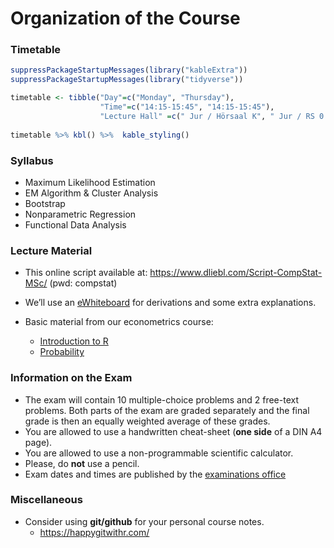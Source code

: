 # Organization of the Course {-}

### Timetable {-}

```r
suppressPackageStartupMessages(library("kableExtra"))
suppressPackageStartupMessages(library("tidyverse"))

timetable <- tibble("Day"=c("Monday", "Thursday"),
                    "Time"=c("14:15-15:45", "14:15-15:45"),
                    "Lecture Hall" =c("	Jur / Hörsaal K", "	Jur / RS 0.017"))
           
timetable %>% kbl() %>%  kable_styling()
```

### Syllabus {-}

* Maximum Likelihood Estimation 
* EM Algorithm & Cluster Analysis 
* Bootstrap 
* Nonparametric Regression
* Functional Data Analysis

### Lecture Material {-}

* This online script available at: [https://www.dliebl.com/Script-CompStat-MSc/](https://www.dliebl.com/Script-CompStat-MSc/) (pwd: compstat)

* We'll use an [eWhiteboard](https://www.dropbox.com/scl/fi/064lbiq4zs0rt7l392szq/eWhiteboard_annotated.pdf?rlkey=89yys1yvzx5wqgut7m3b7tido&dl=0) for derivations and some extra explanations.  

* Basic material from our econometrics course: 

  * [Introduction to R](https://www.dliebl.com/Script-Econometrics-MSc/966b9734015a6d617d09dae170c907a100bded72/docs/01-Introduction-to-R.html)
  * [Probability](https://www.dliebl.com/Script-Econometrics-MSc/966b9734015a6d617d09dae170c907a100bded72/docs/02-Probability.html)


<!-- * Course Textbook (`ISLR`): 
  * [An Introduction to Statistical Learning (2nd Edition)](https://www.statlearning.com/), by Gareth James, Daniela Witten, Trevor Hastie, and Robert Tibshirani
  * The pdf-Version of the textbook `ISLR` can be downloaded for free: [Free Book](https://hastie.su.domains/ISLR2/ISLRv2_website.pdf)   -->

<!-- * Online resources (datasets, etc.) for the book can be found [HERE](https://www.statlearning.com/resources-second-edition).
* [eWhiteboard](https://uni-bonn.sciebo.de/s/qdGFYfqMno0QfzX) for the lecture notes.
* [This online script](https://www.dliebl.com/Script-ISLR/)

The above links to the lecture materials can also be found at [eCampus](https://ecampus.uni-bonn.de/goto_ecampus_crs_2700628.html) -->


<!-- ### Communication {-}

* You can use the Zulip-Chat [CompStat (M.Sc.)](https://ifs-bonn.zulipchat.com/join/mpq7rq7enmwv23rjp7c3giwn/) to post questions, share codes, etc. Happy sharing and discussing!  -->


### Information on the Exam {-}

* The exam will contain 10 multiple-choice problems and 2 free-text problems. Both parts of the exam are graded separately and the final grade is then an equally weighted average of these grades. 
* You are allowed to use a handwritten cheat-sheet (**one side** of a DIN A4 page).
* You are allowed to use a non-programmable scientific calculator.
* Please, do **not** use a pencil.
* Exam dates and times are published by the [examinations office](https://www.econ.uni-bonn.de/examinations/en/dates/dates?set_language=en)


### Miscellaneous {-}

* Consider using **git/github** for your personal course notes. 
  * [https://happygitwithr.com/](https://happygitwithr.com/)


<!-- ### Further Material

The following resources are not directly used in our course, but you may find them useful nevertheless:

* [`R` Labs using `Tidymodels`](https://emilhvitfeldt.github.io/ISLR-tidymodels-labs/index.html)

* [Slides, Datasets, R-Scripts, etc](https://www.statlearning.com/resources-second-edition)

* [Slides and Videos (1st edition of the course textbook)](https://www.dataschool.io/15-hours-of-expert-machine-learning-videos/)


Zur Vorbereitung der Klausur ist es grundsätzlich aussreichend dieses Kapitel durchzuarbeiten - aber Lesen hat ja noch nie geschadet. Dieses Kapitel basiert hauptsächlich auf: 

+ Kapitel 9 in [**Pattern Recognition and Machine Learning**](https://www.microsoft.com/en-us/research/uploads/prod/2006/01/Bishop-Pattern-Recognition-and-Machine-Learning-2006.pdf) [@book_Bishop2006].<br> 
Die pdf-Version des Buches ist frei erhältlichen: [**pdf-Version**](https://www.microsoft.com/en-us/research/uploads/prod/2006/01/Bishop-Pattern-Recognition-and-Machine-Learning-2006.pdf)

Weiteren guten Lesestoff zum EM Algoithmus gibt es z.B. hier:

+ Kapitel 8.5 in [**Elements of Statistical Learning: Data Mining, Inference and Prediction**](https://web.stanford.edu/~hastie/ElemStatLearn/) [@Elements].<br> 
Die pdf-Version des Buches ist frei erhältlichen: [**pdf-Version**](https://web.stanford.edu/~hastie/ElemStatLearn/)

 -->


